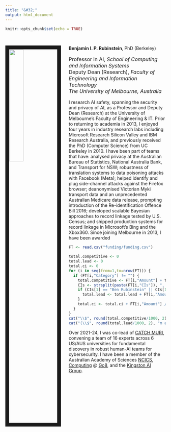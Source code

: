 ```yaml
---
title: "&#32;"
output: html_document
---
```


```r
knitr::opts_chunk$set(echo = TRUE)
```

<head><title>Ben Rubinstein</title></head>

<link rel="stylesheet" href="styles.css" type="text/css">

<br>

<img src="images/ben1.jpg" style="width:30%; border:12px solid; margin-right: 24px" align="left">

**Benjamin I. P. Rubinstein**, PhD (Berkeley)<br> 
<p style="font-size:16px">Professor in AI, _School of Computing and Information Systems_<br>
Deputy Dean (Research), _Faculty of Engineering and Information Technology_<br>
_The University of Melbourne, Australia_</p>

I research AI safety, spanning the security and privacy of AI, as a Professor and Deputy Dean (Research) at the University of Melbourne's Faculty of Engineering & IT. Prior to returning to academia in 2013, I enjoyed four years in industry research labs including Microsoft Research Silicon Valley and IBM Research Australia, and previously received the PhD (Computer Science) from UC Berkeley in 2010. I have been part of teams that have: analysed privacy at the Australian Bureau of Statistics, National Australia Bank, and Transport for NSW; robustness of translation systems to data poisoning attacks with Facebook (Meta); helped identify and plug side-channel attacks against the Firefox browser; deanonymised Victorian Myki transport data and an unprecedented Australian Medicare data release, prompting introduction of the Re-identification Offence Bill 2016; developed scalable Bayesian approaches to record linkage tested by U.S. Census; and shipped production systems for record linkage in Microsoft's Bing and the Xbox360. Since joining Melbourne in 2013, I have been awarded 
```r
FT <- read.csv("funding/funding.csv")

total.competitive <- 0
total.lead <- 0
total.ci <- 0
for (i in seq(from=1,to=nrow(FT))) {
  if (FT[i,"Category"] != "") {
    total.competitive <- FT[i,"Amount"] + total.competitive
    CIs <- strsplit(paste(FT[i,"CIs"]), ", |,")[[1]]
    if (CIs[1] == "Ben Rubinstein" || CIs[1] == "Benjamin Rubinstein" || CIs[1] == "Rubinstein" || CIs[1] == "B. Rubinstein") {
      total.lead <- total.lead + FT[i,"Amount"]
    }
    total.ci <- total.ci + FT[i,"Amount"] / length(CIs)
  }
}
cat("\\$", round(total.competitive/1000, 2), "m in competitive funding ", sep="")
cat("(\\$", round(total.lead/1000, 2), "m as lead) to my institution. ", sep="")
```
Over 2021-24, I was co-lead of [CATCH MURI](https://catch-muri.org), convening a team of 16 experts across 6 US/AUS universities for fundamental discovery in robust human-AI teams for cybersecurity. I have been a member of the Australian Academy of Sciences [NCICS](https://www.science.org.au/supporting-science/national-committees-science/information-communication-sciences), [Computing](https://cis.unimelb.edu.au/news/2022/joint-statement-on-rankings-in-computer-science) @ [Go8](https://go8.edu.au/), and the [Kingston AI Group](https://kingstonaigroup.org.au/).
